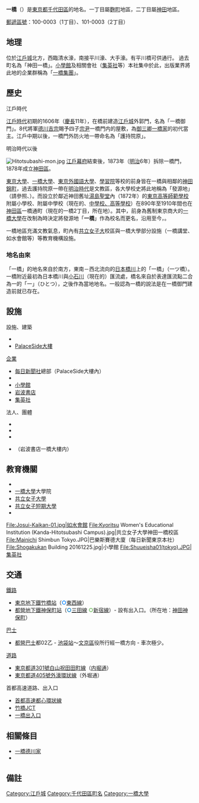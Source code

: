 {{Pathnav|日本|東京都|千代田區 |frame=1}}
{{Infobox Settlement
|official_name = 一橋
|native_name =
|settlement_type = [[町|町]]
|image_skyline = Tokyo Route 401 -02.jpg
|imagesize = 250px
|image_caption = 竹橋交差點附近的{{link-ja|東京都道401號麴町竹平線|東京都道401号麹町竹平線}}。
|image_flag =
|image_seal =
| image_map =
| map_caption =
|subdivision_type = [[國家|國家]]
|subdivision_name = [[File:Flag_of_Japan.svg|border]] [[日本|日本]]
|subdivision_type1 = [[都道府縣|都道府縣]]
|subdivision_name1 = [[File:Flag_of_Tokyo_Prefecture.svg|25px]] [[東京都|東京都]]
|subdivision_type2 = [[東京都區部|特別區]]
|subdivision_name2 = [[File:Flag_of_Chiyoda,_Tokyo.svg|25px]] [[千代田區|千代田區]]
|established_title =
|established_date =
|government_type =
|leader_title =
|leader_name =
|area_magnitude =
|area_total_sq_mi =
|area_total_km2 =
|area_land_sq_mi =
|area_land_km2 =
|area_urban_sq_mi =
|area_urban_km2 =
|area_metro_km2 =
|area_metro_sq_mi =
|population_as_of= 2013年（平成25年）7月1日
|population_footnotes =
|population_total = 66<ref>[http://www.city.chiyoda.lg.jp/koho/kuse/gaiyo/toke/cho-setai/cho-setaih2507.html 町丁別世帯数および人口（住民基本台帳）：平成25年7月1日現在-千代田区総合ホームページ] {{webarchive|url=https://web.archive.org/web/20131023173846/http://www.city.chiyoda.lg.jp/koho/kuse/gaiyo/toke/cho-setai/cho-setaih2507.html |date=2013-10-23 }}</ref>
|population_urban =
|population_metro =
|population_density_sq_mi =
|population_density_km2 =
| timezone = [[日本標準時間|JST]]
| utc_offset = +9
|timezone_DST =
|utc_offset_DST =
|latd=|latm=|lats=|latNS=
|longd=|longm=|longs=|longEW=
|elevation_footnotes=
|elevation_m =
|elevation_ft =
|postal_code_type = [[郵遞區號|郵遞區號]]
|postal_code = 100-0003<br />101-0003
|area_code =
|website =
|footnotes =
}}
'''一橋'''（{{jpn|j=一ツ橋|hg=ひとつばし|rm=Hitotsubashi|f=y}}）是[[東京都|東京都]][[千代田區|千代田區]]的地名。一丁目屬[[麴町|麴町]]地區，二丁目屬[[神田_(千代田區)|神田]]地區。

[[郵遞區號|郵遞區號]]：100-0003（1丁目）、101-0003（2丁目）

== 地理 ==
位於[[江戶城|江戶城]]北方，西臨清水濠，南接平川濠、大手濠。有平川橋可供通行。
過去町名為「神田一橋」。[[小學館|小學館]]及相關會社（[[集英社|集英社]]等）本社集中於此，出版業界將此地的企業群稱為「[[日本出版集團#一橋集團|一橋集團]]」。

== 歷史 ==
; 江戶時代
[[江戶時代|江戶時代]]初期的1606年（[[慶長|慶長]]11年），在橋前建造[[江戶城|江戶城]]外郭門，名為「一橋御門」。8代將軍[[德川吉宗|德川吉宗]]賜予四子[[德川宗尹|宗尹]]一橋門内的屋敷，為[[御三卿|御三卿]][[一橋德川家|一橋家]]的初代當主。江戶中期以後，一橋門外防火地一帶命名為「護持院原」。

; 明治時代以後
[[File:Hitotsubashi-mon.jpg|thumb]]
[[江戶幕府|江戶幕府]]結束後，1873年（[[明治|明治]]6年）拆除一橋門，1878年成立[[神田區|神田區]]。

[[東京大學|東京大學]]、[[一橋大學|一橋大學]]、[[東京外國語大學|東京外國語大學]]、[[學習院|學習院]]等校的前身皆在一橋與相鄰的[[神田錦町|神田錦町]]，過去護持院原一帶在[[明治時代|明治時代]]是文教區，各大學校史將此地稱為「發源地」（請參照{{link-ja|東京商科大學 (舊制)|東京商科大学 (旧制)}}、{{link-ja|東京外國語學校 (舊制)|東京外国語学校 (旧制)}}）。而設立於鄰近神田{{link-ja|昌平坂學問所|昌平坂学問所|昌平黌}}舊址[[湯島聖堂|湯島聖堂]]內（1872年）的[[東京高等師範學校|東京高等師範學校]]附屬小學校、附屬中學校（現在的{{link-ja|筑波大學附屬小學校|筑波大学附属小学校}}、[[筑波大學附屬中學校、高等學校|中學校、高等學校]]）在890年至1910年間也在[[神田區|神田區]]一橋通町（現在的一橋2丁目，{{link-ja|學校法人共立女子學園|学校法人共立女子学園|共立女子學園}}所在地）。其中，前身為舊制東京商大的[[一橋大學|一橋大學]]在改制為{{link-ja|新制大學|新制大学}}時決定將發源地「'''一橋'''」作為校名而更名，沿用至今，。

一橋地區充滿文教氣息，町內有[[共立女子大學|共立女子大]]校區與一橋大學部分設施（一橋講堂、如水會館等）等教育機構設施。

=== 地名由來 ===
「一橋」的地名來自於南方，東南－西北流向的[[日本橋川|日本橋川]]上的「一橋」（一ツ橋）。一橋附近最初為日本橋川與[[小石川|小石川]]（現在的{{link-ja|白山通|白山通り}}）匯流處，橋名來自於表達匯流點二合為一的「一」（ひとつ），之後作為當地地名。一般認為一橋的說法是在一橋御門建造前就已存在。

== 設施 ==
; 設施、建築
* {{link-ja|如水會館|如水会}}
* [[PalaceSide大樓|PalaceSide大樓]]
; [[企業|企業]]
* [[每日新聞社|每日新聞社]]總部（PalaceSide大樓內）
* {{link-ja|Mynavi|マイナビ (企業)}}
* [[小學館|小學館]]
* [[岩波書店|岩波書店]]
* [[集英社|集英社]]
; 法人、團體
* {{link-ja|日本教育會館|日本教育会館}}
* {{link-ja|國立大學協會|国立大学協会}}
* {{link-ja|JA總合研究所|JC総研}}
* {{link-ja|公寓大廈管理中心|マンション管理センター}}（岩波書店一橋大樓内）

==教育機關==
* {{link-ja|千代田區立神田一橋中學校|千代田区立神田一橋中学校}}
* [[一橋大學|一橋大學]]大學院{{link-ja|國際企業戰略研究科|国際企業戦略研究科}}
* [[共立女子大學|共立女子大學]]
* [[共立女子短期大學|共立女子短期大學]]
* {{link-ja|共立女子中學高等學校|共立女子中学高等学校}}
<gallery>
File:Josui-Kaikan-01.jpg|如水會館
File:Kyoritsu Women's Educational Institution (Kanda-Hitotsubashi Campus).jpg|共立女子大學神田一橋校區
File:Mainichi Shimbun Tokyo.JPG|巴樂斯賽德大廈（每日新聞東京本社）
File:Shogakukan Building 20161225.jpg|小學館
File:Shuueisha01(tokyo).JPG|集英社
</gallery>

== 交通 ==
; [[鐵路|鐵路]]
* [[東京地下鐵|東京地下鐵]][[竹橋站|竹橋站]]（<span style="color:#0080FF">'''○'''</span>[[東京地下鐵東西線|東西線]]）
* [[都營地下鐵|都營地下鐵]][[神保町站|神保町站]]（<span style="color: #0079c2">'''○'''</span>[[都營地下鐵三田線|三田線]] <span style="color:#6cbb5a">'''○'''</span>[[都營地下鐵新宿線|新宿線]]）- 設有出入口。（所在地：[[神田神保町|神田神保町]]）
; [[巴士|巴士]]
* [[都營巴士|都營巴士]]都02乙 - [[池袋站|池袋站]]～[[文京區|文京區]]役所行經一橋方向 - 車次極少。
; [[道路|道路]]
* [[東京都道301號白山祝田田町線|東京都道301號白山祝田田町線]]（[[内堀通|内堀通]]）
* [[東京都道405號外濠環狀線|東京都道405號外濠環狀線]]（外堀通）
; 首都高速道路、出入口
* [[首都高速都心環狀線|首都高速都心環狀線]]
* [[竹橋JCT|竹橋JCT]]
* [[一橋出入口|一橋出入口]]

== 相關條目 ==
* [[一橋德川家|一橋德川家]]
* {{link-ja|開成學校|開成学校}}

== 備註 ==
{{Commonscat|Hitotsubashi}}
{{reflist}}

{{千代田區的町名}}
{{DEFAULTSORT:HitotsuBashi}}
[[Category:江戶城|Category:江戶城]]
[[Category:千代田區町名|Category:千代田區町名]]
[[Category:一橋大學|Category:一橋大學]]